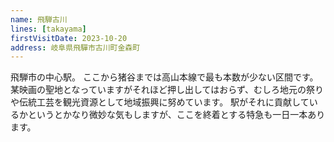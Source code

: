```yaml
---
name: 飛騨古川
lines: [takayama]
firstVisitDate: 2023-10-20
address: 岐阜県飛驒市古川町金森町
---
```


飛騨市の中心駅。
ここから猪谷までは高山本線で最も本数が少ない区間です。
某映画の聖地となっていますがそれほど押し出してはおらず、むしろ地元の祭りや伝統工芸を観光資源として地域振興に努めています。
駅がそれに貢献しているかというとかなり微妙な気もしますが、ここを終着とする特急も一日一本あります。
